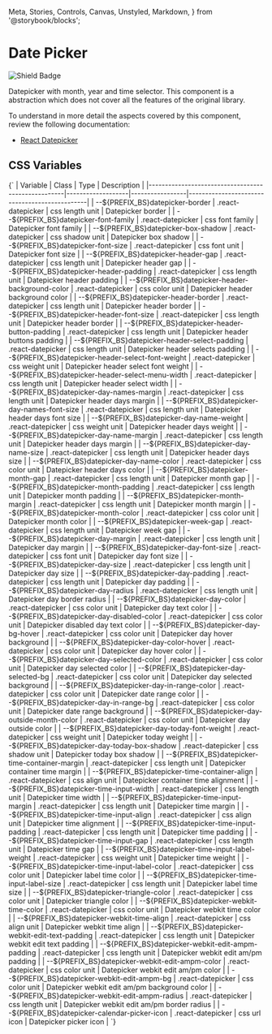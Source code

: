   Meta,
  Stories,
  Controls,
  Canvas,
  Unstyled,
  Markdown,
} from '@storybook/blocks';


<Meta of={DDatePickerStories} />

# Date Picker

![Shield Badge](https://img.shields.io/badge/Abstraction%20Component-4848b7)

Datepicker with month, year and time selector. This component is a abstraction which does
not cover all the features of the original library.

To understand in more detail the aspects covered by this component, review the following documentation:

+ [React Datepicker](https://reactdatepicker.com/)

## CSS Variables

<Markdown>
  {`
| Variable                                           | Class             | Type            | Description                                   |
|----------------------------------------------------|-------------------|-----------------|-----------------------------------------------|
| --${PREFIX_BS}datepicker-border                    | .react-datepicker | css length unit | Datepicker border                             |
| --${PREFIX_BS}datepicker-font-family               | .react-datepicker | css font family | Datepicker font family                        |
| --${PREFIX_BS}datepicker-box-shadow                | .react-datepicker | css shadow unit | Datepicker box shadow                         |
| --${PREFIX_BS}datepicker-font-size                 | .react-datepicker | css font unit   | Datepicker font size                          |
| --${PREFIX_BS}datepicker-header-gap                | .react-datepicker | css length unit | Datepicker header gap                         |
| --${PREFIX_BS}datepicker-header-padding            | .react-datepicker | css length unit | Datepicker header padding                     |
| --${PREFIX_BS}datepicker-header-background-color   | .react-datepicker | css color unit  | Datepicker header background color            |
| --${PREFIX_BS}datepicker-header-border             | .react-datepicker | css length unit | Datepicker header border                      |
| --${PREFIX_BS}datepicker-header-font-size          | .react-datepicker | css length unit | Datepicker header border                      |
| --${PREFIX_BS}datepicker-header-button-padding     | .react-datepicker | css length unit | Datepicker header buttons padding             |
| --${PREFIX_BS}datepicker-header-select-padding     | .react-datepicker | css length unit | Datepicker header selects padding             |
| --${PREFIX_BS}datepicker-header-select-font-weight | .react-datepicker | css weight unit | Datepicker header select font weight          |
| --${PREFIX_BS}datepicker-header-select-menu-width  | .react-datepicker | css length unit | Datepicker header select width                |
| --${PREFIX_BS}datepicker-day-names-margin          | .react-datepicker | css length unit | Datepicker header days margin                 |
| --${PREFIX_BS}datepicker-day-names-font-size       | .react-datepicker | css length unit | Datepicker header days font size              |
| --${PREFIX_BS}datepicker-day-name-weight           | .react-datepicker | css weight unit | Datepicker header days weight                 |
| --${PREFIX_BS}datepicker-day-name-margin           | .react-datepicker | css length unit | Datepicker header days margin                 |
| --${PREFIX_BS}datepicker-day-name-size             | .react-datepicker | css length unit | Datepicker header days size                   |
| --${PREFIX_BS}datepicker-day-name-color            | .react-datepicker | css color unit  | Datepicker header days color                  |
| --${PREFIX_BS}datepicker-month-gap                 | .react-datepicker | css length unit | Datepicker month gap                          |
| --${PREFIX_BS}datepicker-month-padding             | .react-datepicker | css length unit | Datepicker month padding                      |
| --${PREFIX_BS}datepicker-month-margin              | .react-datepicker | css length unit | Datepicker month margin                       |
| --${PREFIX_BS}datepicker-month-color               | .react-datepicker | css color unit  | Datepicker month color                        |
| --${PREFIX_BS}datepicker-week-gap                  | .react-datepicker | css length unit | Datepicker week gap                           |
| --${PREFIX_BS}datepicker-day-margin                | .react-datepicker | css length unit | Datepicker day margin                         |
| --${PREFIX_BS}datepicker-day-font-size             | .react-datepicker | css font unit   | Datepicker day font size                      |
| --${PREFIX_BS}datepicker-day-size                  | .react-datepicker | css length unit | Datepicker day size                           |
| --${PREFIX_BS}datepicker-day-padding               | .react-datepicker | css length unit | Datepicker day padding                        |
| --${PREFIX_BS}datepicker-day-radius                | .react-datepicker | css length unit | Datepicker day border radius                  |
| --${PREFIX_BS}datepicker-day-color                 | .react-datepicker | css color unit  | Datepicker day text color                     |
| --${PREFIX_BS}datepicker-day-disabled-color        | .react-datepicker | css color unit  | Datepicker disabled day text color            |
| --${PREFIX_BS}datepicker-day-bg-hover              | .react-datepicker | css color unit  | Datepicker day hover background               |
| --${PREFIX_BS}datepicker-day-color-hover           | .react-datepicker | css color unit  | Datepicker day hover color                    |
| --${PREFIX_BS}datepicker-day-selected-color        | .react-datepicker | css color unit  | Datepicker day selected color                 |
| --${PREFIX_BS}datepicker-day-selected-bg           | .react-datepicker | css color unit  | Datepicker day selected background            |
| --${PREFIX_BS}datepicker-day-in-range-color        | .react-datepicker | css color unit  | Datepicker date range color                   |
| --${PREFIX_BS}datepicker-day-in-range-bg           | .react-datepicker | css color unit  | Datepicker date range background              |
| --${PREFIX_BS}datepicker-day-outside-month-color   | .react-datepicker | css color unit  | Datepicker day outside color                  |
| --${PREFIX_BS}datepicker-day-today-font-weight     | .react-datepicker | css weight unit | Datepicker today weight                       |
| --${PREFIX_BS}datepicker-day-today-box-shadow      | .react-datepicker | css shadow unit | Datepicker today box shadow                   |
| --${PREFIX_BS}datepicker-time-container-margin     | .react-datepicker | css length unit | Datepicker container time margin              |
| --${PREFIX_BS}datepicker-time-container-align      | .react-datepicker | css align unit  | Datepicker container time alignment           |
| --${PREFIX_BS}datepicker-time-input-width          | .react-datepicker | css length unit | Datepicker time width                         |
| --${PREFIX_BS}datepicker-time-input-margin         | .react-datepicker | css length unit | Datepicker time margin                        |
| --${PREFIX_BS}datepicker-time-input-align          | .react-datepicker | css align unit  | Datepicker time alignment                     |
| --${PREFIX_BS}datepicker-time-input-padding        | .react-datepicker | css length unit | Datepicker time padding                       |
| --${PREFIX_BS}datepicker-time-input-gap            | .react-datepicker | css length unit | Datepicker time gap                           |
| --${PREFIX_BS}datepicker-time-input-label-weight   | .react-datepicker | css weight unit | Datepicker time weight                        |
| --${PREFIX_BS}datepicker-time-input-label-color    | .react-datepicker | css color unit  | Datepicker label time color                   |
| --${PREFIX_BS}datepicker-time-input-label-size     | .react-datepicker | css length unit | Datepicker label time size                    |
| --${PREFIX_BS}datepicker-triangle-color            | .react-datepicker | css color unit  | Datepicker triangle color                     |
| --${PREFIX_BS}datepicker-webkit-time-color         | .react-datepicker | css color unit  | Datepicker webkit time color                  |
| --${PREFIX_BS}datepicker-webkit-time-align         | .react-datepicker | css align unit  | Datepicker webkit time align                  |
| --${PREFIX_BS}datepicker-webkit-edit-text-padding  | .react-datepicker | css length unit | Datepicker webkit edit text padding           |
| --${PREFIX_BS}datepicker-webkit-edit-ampm-padding  | .react-datepicker | css length unit | Datepicker webkit edit am/pm padding          |
| --${PREFIX_BS}datepicker-webkit-edit-ampm-color    | .react-datepicker | css color unit  | Datepicker webkit edit am/pm color            |
| --${PREFIX_BS}datepicker-webkit-edit-ampm-bg       | .react-datepicker | css color unit  | Datepicker webkit edit am/pm background color |
| --${PREFIX_BS}datepicker-webkit-edit-ampm-radius   | .react-datepicker | css length unit | Datepicker webkit edit am/pm border radius    |
| --${PREFIX_BS}datepicker-calendar-picker-icon      | .react-datepicker | css url icon    | Datepicker picker icon                        |
  `}
</Markdown>

<Canvas of={DDatePickerStories.Default} />
<Controls of={DDatePickerStories.Default} />
<Stories />
